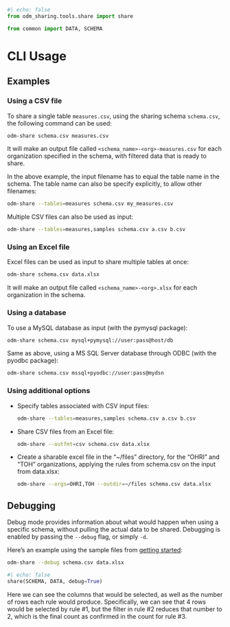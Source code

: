 ```python
#| echo: false
from odm_sharing.tools.share import share

from common import DATA, SCHEMA
```

# CLI Usage {#sec-cli-usage}

## Examples

### Using a CSV file

To share a single table `measures.csv`, using the sharing schema `schema.csv`,
the following command can be used:

```bash
odm-share schema.csv measures.csv
```

It will make an output file called `<schema_name>-<org>-measures.csv` for each
organization specified in the schema, with filtered data that is ready to
share.

In the above example, the input filename has to equal the table name in the
schema. The table name can also be specify explicitly, to allow other
filenames:

```bash
odm-share --tables=measures schema.csv my_measures.csv
```

Multiple CSV files can also be used as input:

```bash
odm-share --tables=measures,samples schema.csv a.csv b.csv
```

### Using an Excel file

Excel files can be used as input to share multiple tables at once:

```bash
odm-share schema.csv data.xlsx
```

It will make an output file called `<schema_name>-<org>.xlsx` for each
organization in the schema.

### Using a database

To use a MySQL database as input (with the pymysql package):

```bash
odm-share schema.csv mysql+pymysql://user:pass@host/db
```

Same as above, using a MS SQL Server database through ODBC (with the pyodbc
package):

```bash
odm-share schema.csv mssql+pyodbc://user:pass@mydsn
```

### Using additional options

- Specify tables associated with CSV input files:

    ```bash
    odm-share --tables=measures,samples schema.csv a.csv b.csv
    ```

- Share CSV files from an Excel file:

    ```bash
    odm-share --outfmt=csv schema.csv data.xlsx
    ```

- Create a sharable excel file in the "~/files" directory, for the "OHRI" and
  "TOH" organizations, applying the rules from schema.csv on the input from
  data.xlsx:

    ```bash
    odm-share --orgs=OHRI,TOH --outdir=~/files schema.csv data.xlsx
    ```

## Debugging

Debug mode provides information about what would happen when using a specific
schema, without pulling the actual data to be shared. Debugging is enabled by
passing the `--debug` flag, or simply `-d`.

Here's an example using the sample files from [getting started](getting-started.qmd):

```bash
odm-share --debug schema.csv data.xlsx
```
```python
#| echo: false
share(SCHEMA, DATA, debug=True)
```

Here we can see the columns that would be selected, as well as the number of
rows each rule would produce. Specifically, we can see that 4 rows would be
selected by rule #1, but the filter in rule #2 reduces that number to 2, which
is the final count as confirmed in the count for rule #3.
